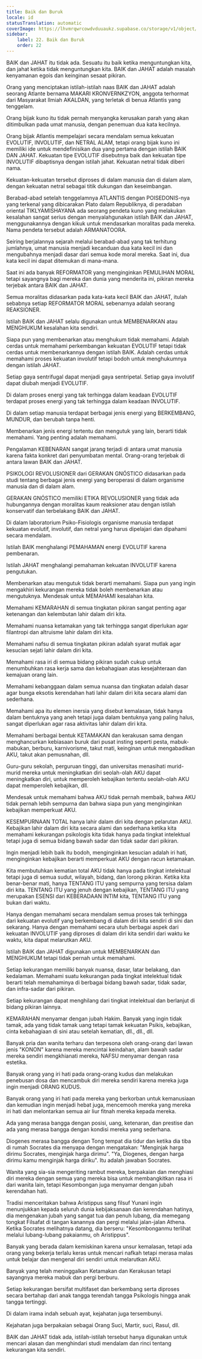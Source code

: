 ```yaml
---
title: Baik dan Buruk
locale: id
statusTranslation: automatic
coverImage: https://lhvmrqwrcowdvduuaukz.supabase.co/storage/v1/object/public/strapi-uploads/small_cover-educacion-fundamental.webp-2d51a7828a2b1309555be27f7e2a61a0.webp
sidebar:
    label: 22. Baik dan Buruk
    order: 22
---
```

BAIK dan JAHAT itu tidak ada. Sesuatu itu baik ketika menguntungkan kita, dan jahat ketika tidak menguntungkan kita. BAIK dan JAHAT adalah masalah kenyamanan egois dan keinginan sesaat pikiran.

Orang yang menciptakan istilah-istilah naas BAIK dan JAHAT adalah seorang Atlante bernama MAKARI KRONVERNKZYON, anggota terhormat dari Masyarakat Ilmiah AKALDAN, yang terletak di benua Atlantis yang tenggelam.

Orang bijak kuno itu tidak pernah menyangka kerusakan parah yang akan ditimbulkan pada umat manusia, dengan penemuan dua kata kecilnya.

Orang bijak Atlantis mempelajari secara mendalam semua kekuatan EVOLUTIF, INVOLUTIF, dan NETRAL ALAM, tetapi orang bijak kuno ini memiliki ide untuk mendefinisikan dua yang pertama dengan istilah BAIK DAN JAHAT. Kekuatan tipe EVOLUTIF disebutnya baik dan kekuatan tipe INVOLUTIF dibaptisnya dengan istilah jahat. Kekuatan netral tidak diberi nama.

Kekuatan-kekuatan tersebut diproses di dalam manusia dan di dalam alam, dengan kekuatan netral sebagai titik dukungan dan keseimbangan.

Berabad-abad setelah tenggelamnya ATLANTIS dengan POISEDONIS-nya yang terkenal yang dibicarakan Plato dalam Republiknya, di peradaban oriental TIKLYAMISHAYANA ada seorang pendeta kuno yang melakukan kesalahan sangat serius dengan menyalahgunakan istilah BAIK dan JAHAT, menggunakannya dengan kikuk untuk mendasarkan moralitas pada mereka. Nama pendeta tersebut adalah ARMANATOORA.

Seiring berjalannya sejarah melalui berabad-abad yang tak terhitung jumlahnya, umat manusia menjadi kecanduan dua kata kecil ini dan mengubahnya menjadi dasar dari semua kode moral mereka. Saat ini, dua kata kecil ini dapat ditemukan di mana-mana.

Saat ini ada banyak REFORMATOR yang menginginkan PEMULIHAN MORAL tetapi sayangnya bagi mereka dan dunia yang menderita ini, pikiran mereka terjebak antara BAIK dan JAHAT.

Semua moralitas didasarkan pada kata-kata kecil BAIK dan JAHAT, itulah sebabnya setiap REFORMATOR MORAL sebenarnya adalah seorang REAKSIONER.

Istilah BAIK dan JAHAT selalu digunakan untuk MEMBENARKAN atau MENGHUKUM kesalahan kita sendiri.

Siapa pun yang membenarkan atau menghukum tidak memahami. Adalah cerdas untuk memahami perkembangan kekuatan EVOLUTIF tetapi tidak cerdas untuk membenarkannya dengan istilah BAIK. Adalah cerdas untuk memahami proses kekuatan involutif tetapi bodoh untuk menghukumnya dengan istilah JAHAT.

Setiap gaya sentrifugal dapat menjadi gaya sentripetal. Setiap gaya involutif dapat diubah menjadi EVOLUTIF.

Di dalam proses energi yang tak terhingga dalam keadaan EVOLUTIF terdapat proses energi yang tak terhingga dalam keadaan INVOLUTIF.

Di dalam setiap manusia terdapat berbagai jenis energi yang BERKEMBANG, MUNDUR, dan berubah tanpa henti.

Membenarkan jenis energi tertentu dan mengutuk yang lain, berarti tidak memahami. Yang penting adalah memahami.

Pengalaman KEBENARAN sangat jarang terjadi di antara umat manusia karena fakta konkret dari penyumbatan mental. Orang-orang terjebak di antara lawan BAIK dan JAHAT.

PSIKOLOGI REVOLUSIONER dari GERAKAN GNÓSTICO didasarkan pada studi tentang berbagai jenis energi yang beroperasi di dalam organisme manusia dan di dalam alam.

GERAKAN GNÓSTICO memiliki ETIKA REVOLUSIONER yang tidak ada hubungannya dengan moralitas kaum reaksioner atau dengan istilah konservatif dan terbelakang BAIK dan JAHAT.

Di dalam laboratorium Psiko-Fisiologis organisme manusia terdapat kekuatan evolutif, involutif, dan netral yang harus dipelajari dan dipahami secara mendalam.

Istilah BAIK menghalangi PEMAHAMAN energi EVOLUTIF karena pembenaran.

Istilah JAHAT menghalangi pemahaman kekuatan INVOLUTIF karena pengutukan.

Membenarkan atau mengutuk tidak berarti memahami. Siapa pun yang ingin mengakhiri kekurangan mereka tidak boleh membenarkan atau mengutuknya. Mendesak untuk MEMAHAMI kesalahan kita.

Memahami KEMARAHAN di semua tingkatan pikiran sangat penting agar ketenangan dan kelembutan lahir dalam diri kita.

Memahami nuansa ketamakan yang tak terhingga sangat diperlukan agar filantropi dan altruisme lahir dalam diri kita.

Memahami nafsu di semua tingkatan pikiran adalah syarat mutlak agar kesucian sejati lahir dalam diri kita.

Memahami rasa iri di semua bidang pikiran sudah cukup untuk menumbuhkan rasa kerja sama dan kebahagiaan atas kesejahteraan dan kemajuan orang lain.

Memahami kebanggaan dalam semua nuansa dan tingkatan adalah dasar agar bunga eksotis kerendahan hati lahir dalam diri kita secara alami dan sederhana.

Memahami apa itu elemen inersia yang disebut kemalasan, tidak hanya dalam bentuknya yang aneh tetapi juga dalam bentuknya yang paling halus, sangat diperlukan agar rasa aktivitas lahir dalam diri kita.

Memahami berbagai bentuk KETAMAKAN dan kerakusan sama dengan menghancurkan kebiasaan buruk dari pusat insting seperti pesta, mabuk-mabukan, berburu, karnivorisme, takut mati, keinginan untuk mengabadikan AKU, takut akan pemusnahan, dll.

Guru-guru sekolah, perguruan tinggi, dan universitas menasihati murid-murid mereka untuk meningkatkan diri seolah-olah AKU dapat meningkatkan diri, untuk memperoleh kebajikan tertentu seolah-olah AKU dapat memperoleh kebajikan, dll.

Mendesak untuk memahami bahwa AKU tidak pernah membaik, bahwa AKU tidak pernah lebih sempurna dan bahwa siapa pun yang menginginkan kebajikan memperkuat AKU.

KESEMPURNAAN TOTAL hanya lahir dalam diri kita dengan pelarutan AKU. Kebajikan lahir dalam diri kita secara alami dan sederhana ketika kita memahami kekurangan psikologis kita tidak hanya pada tingkat intelektual tetapi juga di semua bidang bawah sadar dan tidak sadar dari pikiran.

Ingin menjadi lebih baik itu bodoh, menginginkan kesucian adalah iri hati, menginginkan kebajikan berarti memperkuat AKU dengan racun ketamakan.

Kita membutuhkan kematian total AKU tidak hanya pada tingkat intelektual tetapi juga di semua sudut, wilayah, bidang, dan lorong pikiran. Ketika kita benar-benar mati, hanya TENTANG ITU yang sempurna yang tersisa dalam diri kita. TENTANG ITU yang jenuh dengan kebajikan, TENTANG ITU yang merupakan ESENSI dari KEBERADAAN INTIM kita, TENTANG ITU yang bukan dari waktu.

Hanya dengan memahami secara mendalam semua proses tak terhingga dari kekuatan evolutif yang berkembang di dalam diri kita sendiri di sini dan sekarang. Hanya dengan memahami secara utuh berbagai aspek dari kekuatan INVOLUTIF yang diproses di dalam diri kita sendiri dari waktu ke waktu, kita dapat melarutkan AKU.

Istilah BAIK dan JAHAT digunakan untuk MEMBENARKAN dan MENGHUKUM tetapi tidak pernah untuk memahami.

Setiap kekurangan memiliki banyak nuansa, dasar, latar belakang, dan kedalaman. Memahami suatu kekurangan pada tingkat intelektual tidak berarti telah memahaminya di berbagai bidang bawah sadar, tidak sadar, dan infra-sadar dari pikiran.

Setiap kekurangan dapat menghilang dari tingkat intelektual dan berlanjut di bidang pikiran lainnya.

KEMARAHAN menyamar dengan jubah Hakim. Banyak yang ingin tidak tamak, ada yang tidak tamak uang tetapi tamak kekuatan Psikis, kebajikan, cinta kebahagiaan di sini atau setelah kematian, dll., dll., dll.

Banyak pria dan wanita terharu dan terpesona oleh orang-orang dari lawan jenis "KONON" karena mereka mencintai keindahan, alam bawah sadar mereka sendiri mengkhianati mereka, NAFSU menyamar dengan rasa estetika.

Banyak orang yang iri hati pada orang-orang kudus dan melakukan penebusan dosa dan mencambuk diri mereka sendiri karena mereka juga ingin menjadi ORANG KUDUS.

Banyak orang yang iri hati pada mereka yang berkorban untuk kemanusiaan dan kemudian ingin menjadi hebat juga, mencemooh mereka yang mereka iri hati dan melontarkan semua air liur fitnah mereka kepada mereka.

Ada yang merasa bangga dengan posisi, uang, ketenaran, dan prestise dan ada yang merasa bangga dengan kondisi mereka yang sederhana.

Diogenes merasa bangga dengan Tong tempat dia tidur dan ketika dia tiba di rumah Socrates dia menyapa dengan mengatakan: "Menginjak harga dirimu Socrates, menginjak harga dirimu". "Ya, Diogenes, dengan harga dirimu kamu menginjak harga diriku". Itu adalah jawaban Socrates.

Wanita yang sia-sia mengeriting rambut mereka, berpakaian dan menghiasi diri mereka dengan semua yang mereka bisa untuk membangkitkan rasa iri dari wanita lain, tetapi Kesombongan juga menyamar dengan jubah kerendahan hati.

Tradisi menceritakan bahwa Aristippus sang filsuf Yunani ingin menunjukkan kepada seluruh dunia kebijaksanaan dan kerendahan hatinya, dia mengenakan jubah yang sangat tua dan penuh lubang, dia memegang tongkat Filsafat di tangan kanannya dan pergi melalui jalan-jalan Athena. Ketika Socrates melihatnya datang, dia berseru: "Kesombonganmu terlihat melalui lubang-lubang pakaianmu, oh Aristippus".

Banyak yang berada dalam kemiskinan karena unsur kemalasan, tetapi ada orang yang bekerja terlalu keras untuk mencari nafkah tetapi merasa malas untuk belajar dan mengenal diri sendiri untuk melarutkan AKU.

Banyak yang telah meninggalkan Ketamakan dan Kerakusan tetapi sayangnya mereka mabuk dan pergi berburu.

Setiap kekurangan bersifat multifaset dan berkembang serta diproses secara bertahap dari anak tangga terendah tangga Psikologis hingga anak tangga tertinggi.

Di dalam irama indah sebuah ayat, kejahatan juga tersembunyi.

Kejahatan juga berpakaian sebagai Orang Suci, Martir, suci, Rasul, dll.

BAIK dan JAHAT tidak ada, istilah-istilah tersebut hanya digunakan untuk mencari alasan dan menghindari studi mendalam dan rinci tentang kekurangan kita sendiri.

